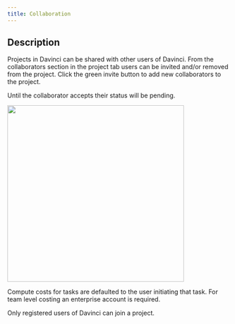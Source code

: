 ```yaml
---
title: Collaboration
---
```


## Description
Projects in Davinci can be shared with other users of Davinci. From the collaborators section in the project tab users can be invited and/or removed from the project. Click the green invite button to add new collaborators to the project. 

<Info>Until the collaborator accepts their status will be pending.</Info>

<img height="400" noZoom src="/images/Collaborators.jpg" /> 


<Warning>Compute costs for tasks are defaulted to the user initiating that task. For team level costing an enterprise account is required.</Warning>

<Info>Only registered users of Davinci can join a project.</Info>
